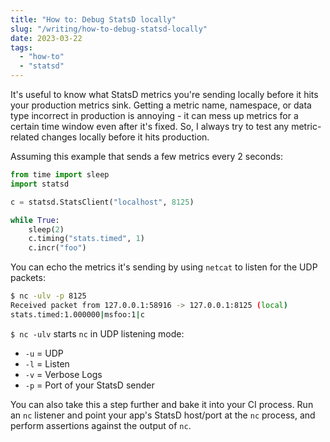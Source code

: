 ```yaml
---
title: "How to: Debug StatsD locally"
slug: "/writing/how-to-debug-statsd-locally"
date: 2023-03-22
tags:
  - "how-to"
  - "statsd"
---
```


It's useful to know what StatsD metrics you're sending locally before it
hits your production metrics sink. Getting a metric name, namespace, or data
type incorrect in production is annoying - it can mess up metrics for a
certain time window even after it's fixed. So, I always try to test any
metric-related changes locally before it hits production.

Assuming this example that sends a few metrics every 2 seconds:

```python
from time import sleep
import statsd

c = statsd.StatsClient("localhost", 8125)

while True:
    sleep(2)
    c.timing("stats.timed", 1)
    c.incr("foo")
```

You can echo the metrics it's sending by using `netcat` to listen for
the UDP packets:

```sh
$ nc -ulv -p 8125
Received packet from 127.0.0.1:58916 -> 127.0.0.1:8125 (local)
stats.timed:1.000000|msfoo:1|c
```

`$ nc -ulv` starts `nc` in UDP listening mode:
* `-u` = UDP
* `-l` = Listen
* `-v` = Verbose Logs
* `-p` = Port of your StatsD sender

You can also take this a step further and bake it into your CI process.
Run an `nc` listener and point your app's StatsD host/port at the `nc`
process, and perform assertions against the output of `nc`.
